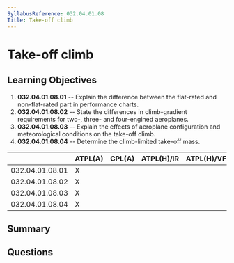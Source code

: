 ```yaml
---
SyllabusReference: 032.04.01.08
Title: Take-off climb
---
```


# Take-off climb

## Learning Objectives

1. **032.04.01.08.01** -- Explain the difference between the flat-rated and
   non-flat-rated part in performance charts.
2. **032.04.01.08.02** -- State the differences in climb-gradient requirements for
   two-, three- and four-engined aeroplanes.
3. **032.04.01.08.03** -- Explain the effects of aeroplane configuration and
   meteorological conditions on the take-off climb.
4. **032.04.01.08.04** -- Determine the climb-limited take-off mass.

|                 | ATPL(A) | CPL(A) | ATPL(H)/IR | ATPL(H)/VFR | CPL(H) | IR  | CBIR(A) |
| --------------- | ------- | ------ | ---------- | ----------- | ------ | --- | ------- |
| 032.04.01.08.01 | X       |        |            |             |        |     |         |
| 032.04.01.08.02 | X       |        |            |             |        |     |         |
| 032.04.01.08.03 | X       |        |            |             |        |     |         |
| 032.04.01.08.04 | X       |        |            |             |        |     |         |

## Summary

## Questions
